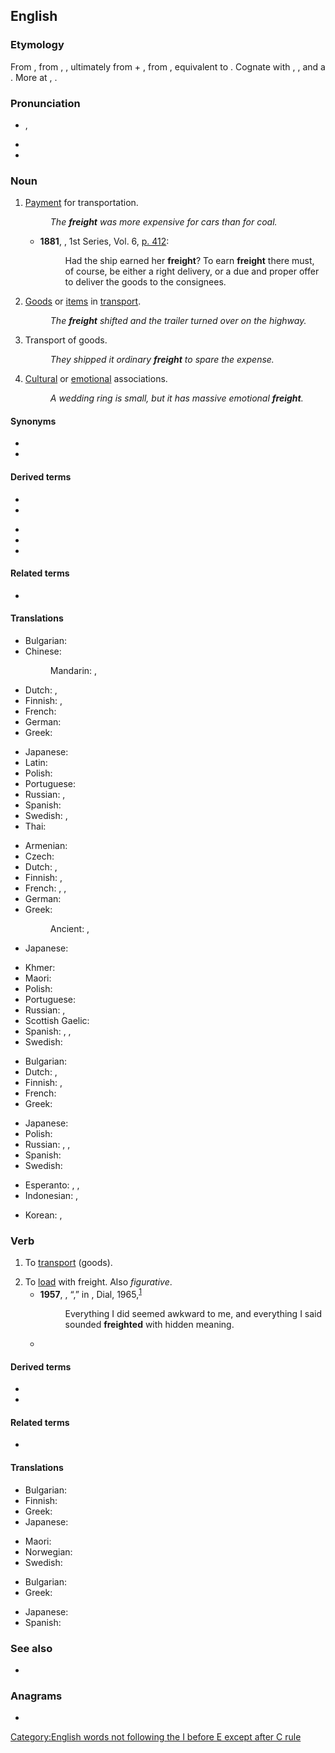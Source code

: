==English==

===Etymology===
{{PIE root|en|h₂eyḱ}}
From {{inh|en|enm|freyght}}, from {{der|en|dum|vracht}}, {{der|en|gml|vrecht||cost of transport}}, ultimately from {{der|en|gem-pro|*fra-|pos=intensive prefix}} + {{der|en|gem-pro|*aihtiz||possession}}, from {{der|en|ine-pro|*h₂eyḱ-||to possess}}, equivalent to {{prefix|en|for|aught|nocat=1}}. Cognate with {{cog|goh|frēht||earnings}}, {{cog|ang|ǣht||sc=Latinx|owndom}}, and a {{doublet|en|fraught|nocap=1}}. More at {{l|en|for-}}, {{l|en|own}}.

===Pronunciation===
* {{enPR|frāt}}, {{IPA|en|/fɹeɪt/}}
* {{audio|en|en-us-freight.ogg|Audio (US)}}
* {{rhymes|en|eɪt}}

===Noun===
{{en-noun|-}}

# [[payment|Payment]] for transportation.
#: ''The '''freight''' was more expensive for cars than for coal.''
#* '''1881''', ''{{w|Federal Reporter}}'', 1st Series, Vol. 6, [[s:Page:Federal Reporter, 1st Series, Volume 6.djvu/424|p. 412]]:
#*: Had the ship earned her '''freight'''? To earn '''freight''' there must, of course, be either a right delivery, or a due and proper offer to deliver the goods to the consignees.
# [[goods|Goods]] or [[item]]s in [[transport]].
#: ''The '''freight''' shifted and the trailer turned over on the highway.''
# Transport of goods.
#: ''They shipped it ordinary '''freight''' to spare the expense.''
# {{lb|en|figurative}} [[cultural|Cultural]] or [[emotional]] associations.
#: ''A wedding ring is small, but it has massive emotional '''freight'''.''

====Synonyms====
* {{l|en|cargo}}
* {{l|en|luggage}}

====Derived terms====
{{der-top}}
* {{l|en|freight car}}
* {{l|en|freighter}}
{{der-mid}}
* {{l|en|freight yard}}
* {{l|en|pay the freight}}
* {{l|en|time freight}}
{{der-bottom}}

====Related terms====
* {{l|en|fraught}}

====Translations====
{{trans-top|payment for transportation}}
* Bulgarian: {{t|bg|фрахт|m|sc=Cyrl}}
* Chinese:
*: Mandarin: {{t+|cmn|運費}}, {{t+|cmn|运费|tr=yùnfèi}}
* Dutch: {{t+|nl|vrachtprijs|m}}, {{t+|nl|vracht|f}}
* Finnish: {{t|fi|kuljetusmaksu}}, {{t|fi|rahtimaksu}}
* French: {{t+|fr|fret|m}}
* German: {{t+|de|Fracht|f}}
* Greek: {{t+|el|ναύλος|m}}
{{trans-mid}}
* Japanese: {{t|ja|[[貨物]][[輸送]][[運賃]]|tr=かもつゆそううんちん, kamotsu yusō unchin|sc=Jpan}}
* Latin: {{t|la|onus|n}}
* Polish: {{t|pl|fracht|m}}
* Portuguese: {{t+|pt|frete|m}}
* Russian: {{t+|ru|фрахт|m}}, {{t|ru|[[пла́та]] за [[прово́з]]|f}}
* Spanish: {{t+|es|flete}}
* Swedish: {{t+|sv|frakt}}, {{t|sv|fraktavgift}}
* Thai: {{t|th|ค่าระวางสินค้า}}
{{trans-bottom}}

{{trans-top|goods}}
* Armenian: {{t+|hy|բեռ}}
* Czech: {{t+|cs|náklad|m}}
* Dutch: {{t+|nl|vracht|m}}, {{t+|nl|cargo|m}}
* Finnish: {{t|fi|rahtitavara}}, {{t+|fi|rahti}}
* French: {{t+|fr|fret}}, {{t+|fr|cargaison|f}} {{qualifier|maritime}}, {{t+|fr|chargement|m}} {{qualifier|rare}}
* German: {{t+|de|Fracht|f}}
* Greek: {{t+|el|φορτίο|n}}
*: Ancient: {{t|grc|φορτίον|n}}, {{t|grc|γόμος|m}}
* Japanese: {{t|ja|貨物|tr=かもつ, kamotsu|sc=Jpan}}
{{trans-mid}}
* Khmer: {{t+|km|បន្ទុក}}
* Maori: {{t|mi|utanga}}
* Polish: {{t|pl|fracht|m}}
* Portuguese: {{t+|pt|carga|f}}
* Russian: {{t+|ru|груз|m}}, {{t+|ru|фрахт|m}}
* Scottish Gaelic: {{t|gd|luchd|m}}
* Spanish: {{t+|es|carga|f}}, {{t+|es|flete|m}}, {{t+|es|cargamento|m}}
* Swedish: {{t|sv|fraktgods}}
{{trans-bottom}}

{{trans-top|transport of goods}}
* Bulgarian: {{t+|bg|превоз|m|sc=Cyrl}}
* Dutch: {{t+|nl|vracht|m}}, {{t+|nl|cargo|m}}
* Finnish: {{t+|fi|kuljetus}}, {{t+|fi|rahti}}
* French: {{t+|fr|fret|m}}
* Greek: {{t+|el|μεταφορά|f}}
{{trans-mid}}
* Japanese: {{t|ja|[[貨物]][[輸送]]|tr=かもつゆそう, kamotsu yusō|sc=Jpan}}
* Polish: {{t|pl|fracht|m}}
* Russian: {{t+|ru|перево́зка|f}}, {{t+|ru|фрахт|m}}, {{t+|ru|транспортиро́вка|f}}
* Spanish: {{t|es|transporte de mercancias|m}}
* Swedish: {{t+|sv|frakt|c}}
{{trans-bottom}}

{{checktrans-top}}
* Esperanto: {{t-check|eo|ŝarĝo}}, {{t-check|eo|kargo}}, {{t+check|eo|frajto}}
* Indonesian: {{t+check|id|muat|alt=muatan}}, {{t+check|id|kargo}}
{{trans-mid}}
* Korean: {{t+check|ko|짐|sc=Hang}}, {{t+check|ko|바리|sc=Hang}}
{{trans-bottom}}

===Verb===
{{en-verb}}

# {{lb|en|transitive}} To [[transport]] (goods).
# To [[load]] with freight. Also ''figurative''.
#* '''1957''', {{w|James Baldwin}}, “{{w|Sonny’s Blues}},” in ''{{w|Going to Meet the Man}}'', Dial, 1965,<sup>[https://books.google.ca/books?id=Gc1WAAAAQBAJ&printsec=frontcover#v=onepage&q&f=false]</sup>
#*: Everything I did seemed awkward to me, and everything I said sounded '''freighted''' with hidden meaning.
#* {{quote-journal|en|author=Rupert Christiansen|authorlink=Rupert Christiansen|title=English translations rarely sing|work={{w|The Daily Telegraph}} (Review)|date=1 March 2014|page=R19|passage=English National Opera is a title '''freighted''' with implications, and that first adjective promises not only a geographical reach, but a linguistic commitment too.}}

====Derived terms====
* {{l|en|freighted}}
* {{l|en|freighting}}

====Related terms====
* {{l|en|fraught}}

====Translations====
{{trans-top|to transport goods}}
* Bulgarian: {{t+|bg|превозвам|sc=Cyrl}}
* Finnish: {{t|fi|rahdata}}
* Greek: {{t+|el|μεταφέρω}}
* Japanese: {{t|ja|貨物輸送|tr=かもつゆそう, kamotsu yusō|sc=Jpan}}
{{trans-mid}}
* Maori: {{t|mi|taritari}}
* Norwegian: {{t+|no|frakte}}
* Swedish: {{t+|sv|frakta}}
{{trans-bottom}}

{{trans-top|to load with freight}}
* Bulgarian: {{t+|bg|товаря|sc=Cyrl}}
* Greek: {{t+|el|φορτώνω}}
{{trans-mid}}
* Japanese: {{t+|ja|積む|tr=つむ, tsumu|sc=Jpan}}
* Spanish: {{t+|es|cargar}}
{{trans-bottom}}

===See also===
* {{Wikisource1911Enc Citation|Freight}}

===Anagrams===
* {{anagrams|en|a=efghirt|fighter|refight}}

[[Category:English words not following the I before E except after C rule]]